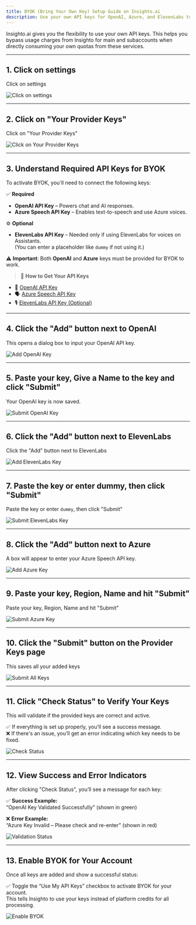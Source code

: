 ```yaml
---
title: BYOK (Bring Your Own Key) Setup Guide on Insighto.ai
description: Use your own API keys for OpenAI, Azure, and ElevenLabs to bypass Insighto usage charges and directly consume your own quotas.
---
```


Insighto.ai gives you the flexibility to use your own API keys. This helps you bypass usage charges from Insighto for main and subaccounts when directly consuming your own quotas from these services.

---

## 1. Click on settings

Click on settings

![Click on settings](https://docs.insighto.ai/images/byok-settings.png)

---

## 2. Click on "Your Provider Keys"

Click on "Your Provider Keys"

![Click on Your Provider Keys](https://docs.insighto.ai/images/provider-keys.png)

---

## 3. Understand Required API Keys for BYOK

To activate BYOK, you'll need to connect the following keys:

✅ **Required**  
- **OpenAI API Key** – Powers chat and AI responses.  
- **Azure Speech API Key** – Enables text-to-speech and use Azure voices.

⚙ **Optional**  
- **ElevenLabs API Key** – Needed only if using ElevenLabs for voices on Assistants.  
  (You can enter a placeholder like `dummy` if not using it.)

⚠ **Important**: Both **OpenAI** and **Azure** keys must be provided for BYOK to work.

> 🔗 **How to Get Your API Keys**

- 🧠 [OpenAI API Key](https://help.openai.com/en/articles/4936850-where-do-i-find-my-openai-api-key)  
- 🗣 [Azure Speech API Key](https://docs.merkulov.design/how-to-get-microsoft-azure-tts-api-key/)  
- 🎙 [ElevenLabs API Key (Optional)](https://help.elevenlabs.io/hc/en-us/articles/14599447207697-How-to-authorize-yourself-using-your-xi-api-key)

---

## 4. Click the "Add" button next to OpenAI

This opens a dialog box to input your OpenAI API key.

![Add OpenAI Key](https://docs.insighto.ai/images/add-openai-key.png)

---

## 5. Paste your key, Give a Name to the key and click "Submit"

Your OpenAI key is now saved.

![Submit OpenAI Key](https://docs.insighto.ai/images/submit-openai-key.png)

---

## 6. Click the "Add" button next to ElevenLabs

Click the "Add" button next to ElevenLabs

![Add ElevenLabs Key](https://docs.insighto.ai/images/add-elevenlabs-key.png)

---

## 7. Paste the key or enter dummy, then click "Submit"

Paste the key or enter `dummy`, then click "Submit"

![Submit ElevenLabs Key](https://docs.insighto.ai/images/submit-elevenlabs-key.png)

---

## 8. Click the "Add" button next to Azure

A box will appear to enter your Azure Speech API key.

![Add Azure Key](https://docs.insighto.ai/images/add-azure-key.png)

---

## 9. Paste your key, Region, Name and hit "Submit"

Paste your key, Region, Name and hit "Submit"

![Submit Azure Key](https://docs.insighto.ai/images/submit-azure-key.png)

---

## 10. Click the "Submit" button on the Provider Keys page

This saves all your added keys

![Submit All Keys](https://docs.insighto.ai/images/submit-all-keys.png)

---

## 11. Click "Check Status" to Verify Your Keys

This will validate if the provided keys are correct and active.

✅ If everything is set up properly, you’ll see a success message.  
❌ If there's an issue, you’ll get an error indicating which key needs to be fixed.

![Check Status](https://docs.insighto.ai/images/check-status.png)

---

## 12. View Success and Error Indicators

After clicking "Check Status", you’ll see a message for each key:

✅ **Success Example:**  
“OpenAI Key Validated Successfully” (shown in green)

❌ **Error Example:**  
“Azure Key Invalid – Please check and re-enter” (shown in red)

![Validation Status](https://docs.insighto.ai/images/key-validation-status.png)

---

## 13. Enable BYOK for Your Account

Once all keys are added and show a successful status:

✅ Toggle the “Use My API Keys” checkbox to activate BYOK for your account.  
This tells Insighto to use your keys instead of platform credits for all processing.

![Enable BYOK](https://docs.insighto.ai/images/enable-byok.png)
